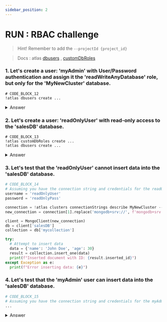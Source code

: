 ```yaml
---
sidebar_position: 2
---
```


# RUN : RBAC challenge

> Hint! Remember to add the `--projectId {project_id}`

> Docs : atlas [dbusers](https://www.mongodb.com/docs/atlas/cli/current/command/atlas-dbusers-create/) , [customDbRoles](https://www.mongodb.com/docs/atlas/cli/current/command/atlas-customDbRoles-create/)

### 1. Let's create a user: 'myAdmin' with User/Password authentication and assign it the 'readWriteAnyDatabase' role, but only for the 'MyNewCluster' database.

```
# CODE_BLOCK_12
!atlas dbusers create ...
```

<details>
    <summary> Answer </summary>
    ```
!atlas dbusers create --username myAdmin --password secureAdminPass --role readWriteAnyDatabase --scope 'MyNewCluster'  --projectId {project_id}
```
</details>

### 2. Let's create a user: 'readOnlyUser' with read-only access to the 'salesDB' database.

```
# CODE_BLOCK_13
!atlas customDbRoles create ...
!atlas dbusers create ...
```

<details>
    <summary> Answer </summary>
    ```
!atlas customDbRoles create salesRead --inheritedRole read@salesDB --projectId {project_id}
!atlas dbusers create --username readOnlyUser --password readOnlyPass --role salesRead --projectId {project_id}
```
</details>

### 3. Let's test that the 'readOnlyUser' cannot insert data into the 'salesDB' database.

```python
# CODE_BLOCK_14
# Assuming you have the connection string and credentials for the readOnlyUser
username = 'readOnlyUser'
password = 'readOnlyPass'

connection = !atlas clusters connectionStrings describe MyNewCluster --projectId {project_id}
new_connection = connection[1].replace('mongodb+srv://', f'mongodb+srv://{username}:{password}@')

client = MongoClient(new_connection)
db = client['salesDB']
collection = db['mycollection']

try:
  # Attempt to insert data
  data = {'name': 'John Doe', 'age': 30}
  result = collection.insert_one(data)
  print(f"Inserted document with ID: {result.inserted_id}")
except Exception as e:
  print(f"Error inserting data: {e}")
```

### 4. Let's test that the 'myAdmin' user can insert data into the 'salesDB' database.

```python
# CODE_BLOCK_15
# Assuming you have the connection string and credentials for the myAdmin user
...
```
<details>
    <summary> Answer </summary>
    ```python
# Assuming you have the connection string and credentials for the myAdmin user
username = 'myAdmin'
password = 'secureAdminPass'

connection = !atlas clusters connectionStrings describe MyNewCluster --projectId {project_id}
new_connection = connection[1].replace('mongodb+srv://', f'mongodb+srv://{username}:{password}@')

client = MongoClient(new_connection)
db = client['salesDB']
collection = db['mycollection']

try:
  # Attempt to insert data
  data = {'name': 'John Doe', 'age': 30}
  result = collection.insert_one(data)
  print(f"Inserted document with ID: {result.inserted_id}")
except Exception as e:
  print(f"Error inserting data: {e}")
```
</details>

## Next Steps

Start the chapter on [Queryable Encryption](./queryable-encryption) for data encryption.
